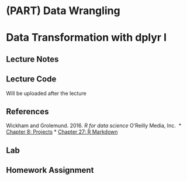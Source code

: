 # (PART) Data Wrangling {-} 


# Data Transformation with dplyr I {#dplyrI}

## Lecture Notes

## Lecture Code
Will be uploaded after the lecture


## References 
Wickham and Grolemund. 2016. _R for data science_ O'Reilly Media, Inc. 
* [Chapter 8: Projects](https://r4ds.had.co.nz/workflow-projects.html)
* [Chapter 27: R Markdown](https://r4ds.had.co.nz/r-markdown.html)

## Lab

## Homework Assignment  